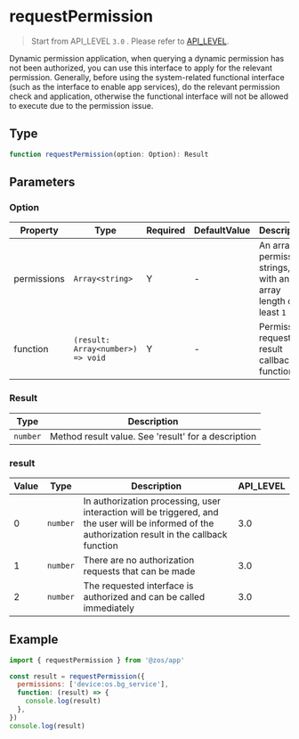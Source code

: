 # requestPermission

> Start from API_LEVEL `3.0` . Please refer to [API_LEVEL](../../../../guides/framework/device/compatibility.md).

Dynamic permission application, when querying a dynamic permission has not been authorized, you can use this interface to apply for the relevant permission. Generally, before using the system-related functional interface (such as the interface to enable app services), do the relevant permission check and application, otherwise the functional interface will not be allowed to execute due to the permission issue.

## Type

```ts
function requestPermission(option: Option): Result
```

## Parameters

### Option

| Property    | Type                                                     | Required | DefaultValue | Description                                                          | API_LEVEL |
| ----------- | -------------------------------------------------------- | -------- | ------------ | -------------------------------------------------------------------- | --------- |
| permissions | <code>Array&#60;string&#62;</code>                       | Y        | -            | An array of permission strings, with an array length of at least `1` | 3.0       |
| function    | <code>(result: Array&#60;number&#62;) =&#62; void</code> | Y        | -            | Permission request result callback function                          | 3.0       |

### Result

| Type                | Description                                         |
| ------------------- | --------------------------------------------------- |
| <code>number</code> | Method result value. See 'result' for a description |

### result

| Value | Type                | Description                                                                                                                                         | API_LEVEL |
| ----- | ------------------- | --------------------------------------------------------------------------------------------------------------------------------------------------- | --------- |
| 0     | <code>number</code> | In authorization processing, user interaction will be triggered, and the user will be informed of the authorization result in the callback function | 3.0       |
| 1     | <code>number</code> | There are no authorization requests that can be made                                                                                                | 3.0       |
| 2     | <code>number</code> | The requested interface is authorized and can be called immediately                                                                                 | 3.0       |

## Example

```js
import { requestPermission } from '@zos/app'

const result = requestPermission({
  permissions: ['device:os.bg_service'],
  function: (result) => {
    console.log(result)
  },
})
console.log(result)
```
